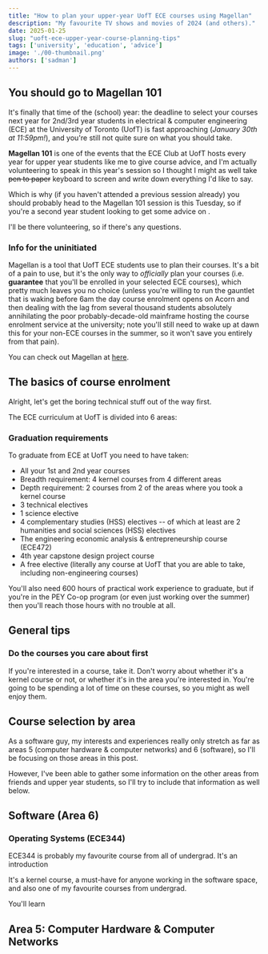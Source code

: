 ```yaml
---
title: "How to plan your upper-year UofT ECE courses using Magellan"
description: "My favourite TV shows and movies of 2024 (and others)."
date: 2025-01-25
slug: "uoft-ece-upper-year-course-planning-tips"
tags: ['university', 'education', 'advice']
image: './00-thumbnail.png'
authors: ['sadman']
---
```



## You should go to Magellan 101

It's finally that time of the (school) year: the deadline to select your courses next year for 2nd/3rd year students in electrical & computer engineering (ECE) at the University of Toronto (UofT) is fast approaching (*January 30th at 11:59pm!*), and you're still not quite sure on what you should take.

**Magellan 101** is one of the events that the ECE Club at UofT hosts every year for upper year students like me to give course advice, and I'm actually volunteering to speak in this year's session so I thought I might as well take ~~pen to paper~~ keyboard to screen and write down everything I'd like to say.

Which is why (if you haven't attended a previous session already) you should probably head to the Magellan 101 session is this Tuesday, so if you're a second year student looking to get some advice on .

I'll be there volunteering, so if there's any questions.

### Info for the uninitiated

Magellan is a tool that UofT ECE students use to plan their courses. It's a bit of a pain to use, but it's the only way to *officially* plan your courses (i.e. **guarantee** that you'll be enrolled in your selected ECE courses), which pretty much leaves you no choice (unless you're willing to run the gauntlet that is waking before 6am the day course enrolment opens on Acorn and then dealing with the lag from several thousand students absolutely annihilating the poor probably-decade-old mainframe hosting the course enrolment service at the university; note you'll still need to wake up at dawn this for your non-ECE courses in the summer, so it won't save you entirely from that pain). 

You can check out Magellan at [here](https://magellan.ece.utoronto.ca/).

## The basics of course enrolment 

Alright, let's get the boring technical stuff out of the way first.

The ECE curriculum at UofT is divided into 6 areas:


### Graduation requirements

To graduate from ECE at UofT you need to have taken:

- All your 1st and 2nd year courses
- Breadth requirement: 4 kernel courses from 4 different areas
- Depth requirement: 2 courses from 2 of the areas where you took a kernel course
- 3 technical electives
- 1 science elective
- 4 complementary studies (HSS) electives -- of which at least are 2 humanities and social sciences (HSS) electives
- The engineering economic analysis & entrepreneurship course (ECE472)
- 4th year capstone design project course
- A free elective (literally any course at UofT that you are able to take, including non-engineering courses)

<Callout type="info">
  You'll also need 600 hours of practical work experience to graduate, but if you're in the PEY Co-op program (or even just working over the summer) then you'll reach those hours with no trouble at all.
</Callout>

## General tips

### Do the courses you care about first

If you're interested in a course, take it. Don't worry about whether it's a kernel course or not, or whether it's in the area you're interested in. You're going to be spending a lot of time on these courses, so you might as well enjoy them.

## Course selection by area

As a software guy, my interests and experiences really only stretch as far as areas 5 (computer hardware & computer networks) and 6 (software), so I'll be focusing on those areas in this post.

However, I've been able to gather some information on the other areas from friends and upper year students, so I'll try to include that information as well below.

## Software (Area 6)

### Operating Systems (ECE344)

ECE344 is probably my favourite course from all of undergrad. It's an introduction 

It's a kernel course, a must-have for anyone working in the software space, and also one of my favourite courses from undergrad. 


You'll learn

## Area 5: Computer Hardware & Computer Networks
